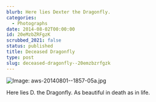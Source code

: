 ```yaml
---
blurb: Here lies Dexter the Dragonfly.
categories:
  - Photographs
date: 2014-08-02T00:00:00
id: 20eMzbZRFgzK
scrubbed_2021: false
status: published
title: Deceased Dragonfly
type: post
slug: deceased-dragonfly--20emzbzrfgzk
---
```


![Image: aws-20140801--1857-05a.jpg](/aws-20140801--1857-05a.jpg) 

Here lies D. the Dragonfly. As beautiful in death as in life.